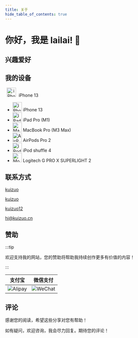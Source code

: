 ```yaml
---
title: 关于
hide_table_of_contents: true
---
```




<div style={{maxWidth: '65ch', margin: "auto"}}>

# 你好，我是 lailai! 👋

## 兴趣爱好

## 我的设备

<p>
  <span style="display: inline-block; width: 40px; text-align: center;">
    <img src="/img/icon/iPhone.svg" alt="iPhone" style="width: 30px; height: auto;" />
  </span> iPhone 13
</p>

- <img src="/img/icon/iPhone.svg" width="30" height="30" alt="iPhone" /> iPhone 13
- <img src="/img/icon/iPad.svg" width="30" height="30" alt="iPad" /> iPad Pro (M1)
- <img src="/img/icon/MacBook.svg" width="30" height="30" alt="MacBook" /> MacBook Pro (M3 Max)
- <img src="/img/icon/AirPods.svg" width="30" height="30" alt="AirPods" /> AirPods Pro 2
- <img src="/img/icon/iPod.svg" width="30" height="30" alt="iPod" /> iPod shuffle 4
- <img src="/img/icon/Mouse.svg" width="30" height="30" alt="Mouse" /> Logitech G PRO X SUPERLIGHT 2

## 联系方式

<p style={{ display: 'flex', 'align-items': 'center', gap: '0.5rem' }}>
  <Icon icon="ri:github-line" width="20" heigth="20" />
  <a href={social.github.href} target="_blank">kuizuo</a>
</p>

<p style={{ display: 'flex', 'align-items': 'center', gap: '0.5rem' }}>
  <Icon icon="ri:twitter-x-line" width="20" heigth="20" />
  <a href={social.x.href} target="_blank">kuizuo</a>
</p>

<p style={{ display: 'flex', 'align-items': 'center', gap: '0.5rem' }}>
  <Icon icon="ri:wechat-2-line" width="20" heigth="20" />
  <a href={social.wx.href} target="_blank">kuizuo12</a>
</p>

<p style={{ display: 'flex', 'align-items': 'center', gap: '0.5rem' }}>
  <Icon icon="ri:mail-open-line" width="20" heigth="20" />
  <a href={social.email.href} target="_blank">hi@kuizuo.cn</a>
</p>

## 赞助

:::tip

欢迎支持我的网站，您的赞助将帮助我持续创作更多有价值的内容！

:::

|               支付宝               |              微信支付              |
| :--------------------------------: | :--------------------------------: |
| ![Alipay](/img/QR-code/Alipay.svg) | ![WeChat](/img/QR-code/WeChat.svg) |

## 评论

感谢您的阅读，希望这些分享对您有帮助！

如有疑问，欢迎咨询，我会尽力回复。期待您的评论！

<GiscusComponent />

</div>

